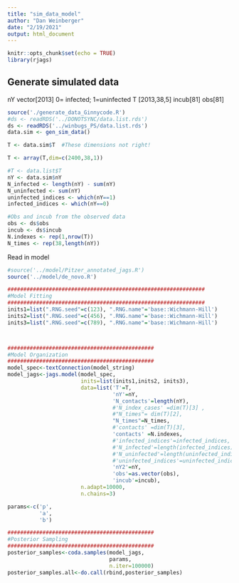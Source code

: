 ```yaml
---
title: "sim_data_model"
author: "Dan Weinberger"
date: "2/19/2021"
output: html_document
---
```


```r
knitr::opts_chunk$set(echo = TRUE)
library(rjags)

```

## Generate simulated data
nY vector[2013]  0= infected; 1=uninfected
T [2013,38,5]
incub[81]
obs[81]

```r
source('./generate_data_Ginnycode.R')
#ds <- readRDS('../DONOTSYNC/data.list.rds')
ds <- readRDS('../winbugs_PS/data.list.rds')
data.sim <- gen_sim_data()

T <- data.sim$T  #These dimensions not right!

T <- array(T,dim=c(2400,38,1))

#T <- data.list$T
nY <- data.sim$nY
N_infected <- length(nY) - sum(nY)
N_uninfected <- sum(nY)
uninfected_indices <- which(nY==1)
infected_indices <- which(nY==0)

#Obs and incub from the observed data
obs <- ds$obs
incub <- ds$incub
N.indexes <- rep(1,nrow(T))
N_times <- rep(38,length(nY))
```


Read in model
```r
#source('../model/Pitzer_annotated_jags.R')
source('../model/de_novo.R')
```

```r
##############################################################
#Model Fitting
##############################################################
inits1=list(".RNG.seed"=c(123), ".RNG.name"='base::Wichmann-Hill')
inits2=list(".RNG.seed"=c(456), ".RNG.name"='base::Wichmann-Hill')
inits3=list(".RNG.seed"=c(789), ".RNG.name"='base::Wichmann-Hill')



##############################################
#Model Organization
##############################################
model_spec<-textConnection(model_string)
model_jags<-jags.model(model_spec, 
                       inits=list(inits1,inits2, inits3),
                       data=list('T'=T,
                                 'nY'=nY,
                                 'N_contacts'=length(nY),
                                 #'N_index_cases' =dim(T)[3] ,
                                 #"N_times"= dim(T)[2],
                                 "N_times"=N_times,
                                 #'contacts' =dim(T)[3],
                                 'contacts' =N.indexes,
                                 #'infected_indices'=infected_indices,
                                 #'N_infected'=length(infected_indices),
                                 #'N_uninfected'=length(uninfected_indices),
                                 #'uninfected_indices'=uninfected_indices,
                                 'nY2'=nY,
                                 'obs'=as.vector(obs),
                                 'incub'=incub),
                       n.adapt=10000, 
                       n.chains=3)

```

```r
params<-c('p',
          'a',
          'b')

##############################################
#Posterior Sampling
##############################################
posterior_samples<-coda.samples(model_jags, 
                                params, 
                                n.iter=100000)
posterior_samples.all<-do.call(rbind,posterior_samples)

```


